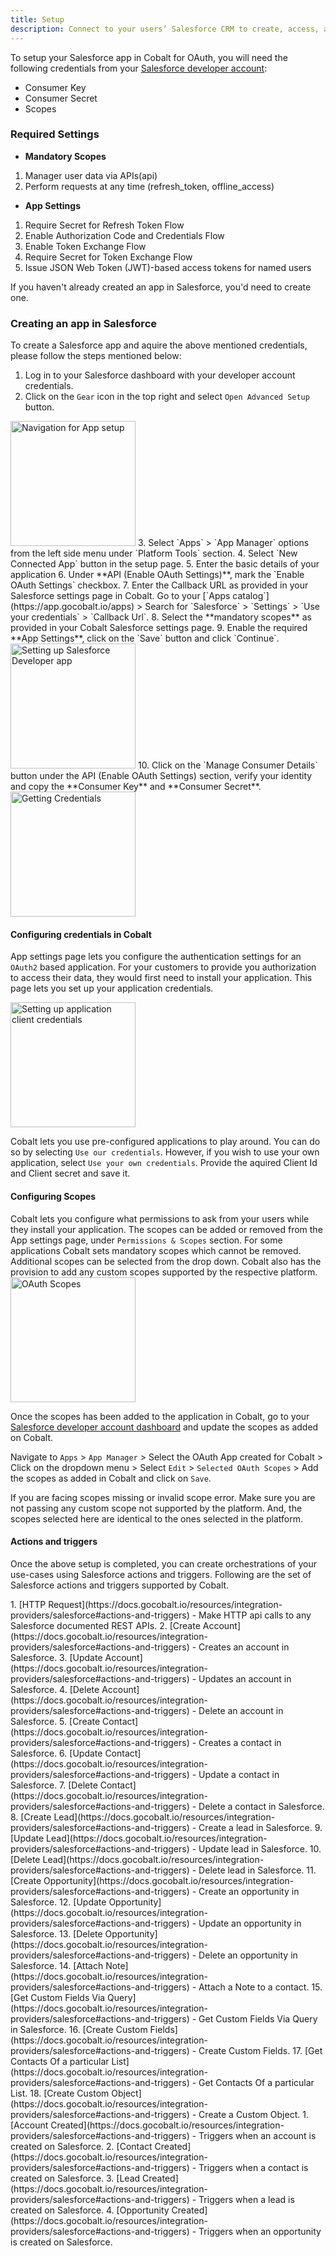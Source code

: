 ```yaml
---
title: Setup
description: Connect to your users’ Salesforce CRM to create, access, and update records in their Salesforce account.
---
```


To setup your Salesforce app in Cobalt for OAuth, you will need the following credentials from your [Salesforce developer account](https://developer.salesforce.com):
- Consumer Key
- Consumer Secret
- Scopes

### Required Settings

* **Mandatory Scopes** 
1. Manager user data via APIs(api)
2. Perform requests at any time (refresh_token, offline_access)

* **App Settings**
1. Require Secret for Refresh Token Flow
2. Enable Authorization Code and Credentials Flow
3. Enable Token Exchange Flow
4. Require Secret for Token Exchange Flow
5. Issue JSON Web Token (JWT)-based access tokens for named users

<Info>If you haven't already created an app in Salesforce, you'd need to create one.</Info>

### Creating an app in Salesforce

To create a Salesforce app and aquire the above mentioned credentials, please follow the steps mentioned below:

1. Log in to your Salesforce dashboard with your developer account credentials.
2. Click on the `Gear` icon in the top right and select `Open Advanced Setup` button.
<img height="200" src="/images/Salesforce/Salesforce_navigation.png" alt="Navigation for App setup"/>
3. Select `Apps` > `App Manager` options from the left side menu under `Platform Tools` section.
4. Select `New Connected App` button in the setup page.
5. Enter the basic details of your application
6.  Under **API (Enable OAuth Settings)**, mark the `Enable OAuth Settings` checkbox.
7. Enter the Callback URL as provided in your Salesforce settings page in Cobalt. Go to your [`Apps catalog`](https://app.gocobalt.io/apps) > Search for `Salesforce` > `Settings` > `Use your credentials` > `Callback Url`.
8. Select the **mandatory scopes** as provided in your Cobalt Salesforce settings page.
9. Enable the required **App Settings**, click on the `Save` button and click `Continue`.
<img height="200" src="/images/Salesforce/Salesforce_config.png" alt="Setting up Salesforce Developer app"/>
10. Click on the `Manage Consumer Details` button under the API (Enable OAuth Settings) section, verify your identity and copy the **Consumer Key** and **Consumer Secret**.
<img height="200" src="/images/Salesforce/Salesforce_credentials.png" alt="Getting Credentials"/>

#### Configuring credentials in Cobalt
App settings page lets you configure the authentication settings for an `OAuth2` based application. For your customers to provide you authorization to access their data,
they would first need to install your application. This page lets you set up your application credentials.

<img height="200" src="/images/Salesforce/Salesforce_cobalt.png" alt="Setting up application client credentials"/>

Cobalt lets you use pre-configured applications to play around. You can do so by selecting `Use our credentials`. However, if you wish to use your own application,
select `Use your own credentials`. Provide the aquired Client Id and Client secret and save it.

#### Configuring Scopes
Cobalt lets you configure what permissions to ask from your users while they install your application. The scopes can be added or removed from the App settings page, under `Permissions & Scopes`
section. For some applications Cobalt sets mandatory scopes which cannot be removed. Additional scopes can be selected from the drop down. Cobalt also has the provision to add any 
custom scopes supported by the respective platform.
<img height="200" src="/images/Salesforce/Salesforce_scopes.png" alt="OAuth Scopes"/>

Once the scopes has been added to the application in Cobalt, go to your [Salesforce developer account dashboard](https://developer.salesforce.com) and update the scopes as added on Cobalt.

Navigate to  `Apps` > `App Manager` > Select the OAuth App created for Cobalt > Click on the dropdown menu > Select  `Edit` > `Selected OAuth Scopes` > Add the scopes as added in Cobalt and click on `Save`.

<Warning>
If you are facing scopes missing or invalid scope error. Make sure you are not passing any custom scope not supported by the platform. And, the scopes selected here are
identical to the ones selected in the platform.
</Warning>

#### Actions and triggers
Once the above setup is completed, you can create orchestrations of your use-cases using Salesforce actions and triggers. Following are the set of Salesforce actions and triggers
supported by Cobalt.

<Tabs>
  <Tab title="Actions">
     1. [HTTP Request](https://docs.gocobalt.io/resources/integration-providers/salesforce#actions-and-triggers) - Make HTTP api calls to any Salesforce documented REST APIs.
     2. [Create Account](https://docs.gocobalt.io/resources/integration-providers/salesforce#actions-and-triggers) - Creates an account in Salesforce.
     3. [Update Account](https://docs.gocobalt.io/resources/integration-providers/salesforce#actions-and-triggers) - Updates an account in Salesforce.
     4. [Delete Account](https://docs.gocobalt.io/resources/integration-providers/salesforce#actions-and-triggers) - Delete an account in Salesforce.
     5. [Create Contact](https://docs.gocobalt.io/resources/integration-providers/salesforce#actions-and-triggers) - Creates a contact in Salesforce.
     6. [Update Contact](https://docs.gocobalt.io/resources/integration-providers/salesforce#actions-and-triggers) - Update a contact in Salesforce.
     7. [Delete Contact](https://docs.gocobalt.io/resources/integration-providers/salesforce#actions-and-triggers) - Delete a contact in Salesforce.
     8. [Create Lead](https://docs.gocobalt.io/resources/integration-providers/salesforce#actions-and-triggers) - Create a lead in Salesforce.
     9. [Update Lead](https://docs.gocobalt.io/resources/integration-providers/salesforce#actions-and-triggers) - Update lead in Salesforce.
     10. [Delete Lead](https://docs.gocobalt.io/resources/integration-providers/salesforce#actions-and-triggers) - Delete lead in Salesforce.
     11. [Create Opportunity](https://docs.gocobalt.io/resources/integration-providers/salesforce#actions-and-triggers) - Create an opportunity in Salesforce.
     12. [Update Opportunity](https://docs.gocobalt.io/resources/integration-providers/salesforce#actions-and-triggers) - Update an opportunity in Salesforce.
     13. [Delete Opportunity](https://docs.gocobalt.io/resources/integration-providers/salesforce#actions-and-triggers) - Delete an opportunity in Salesforce.
     14. [Attach Note](https://docs.gocobalt.io/resources/integration-providers/salesforce#actions-and-triggers) - Attach a Note to a contact.
     15. [Get Custom Fields Via Query](https://docs.gocobalt.io/resources/integration-providers/salesforce#actions-and-triggers) - Get Custom Fields Via Query in Salesforce.
     16. [Create Custom Fields](https://docs.gocobalt.io/resources/integration-providers/salesforce#actions-and-triggers) - Create Custom Fields.
     17. [Get Contacts Of a particular List](https://docs.gocobalt.io/resources/integration-providers/salesforce#actions-and-triggers) - Get Contacts Of a particular List.
     18. [Create Custom Object](https://docs.gocobalt.io/resources/integration-providers/salesforce#actions-and-triggers) - Create a Custom Object.
  </Tab>
  <Tab title="Triggers">
    1. [Account Created](https://docs.gocobalt.io/resources/integration-providers/salesforce#actions-and-triggers) - Triggers when an account is created on Salesforce.
    2. [Contact Created](https://docs.gocobalt.io/resources/integration-providers/salesforce#actions-and-triggers) - Triggers when a contact is created on Salesforce.
    3. [Lead Created](https://docs.gocobalt.io/resources/integration-providers/salesforce#actions-and-triggers) - Triggers when a lead is created on Salesforce.
    4. [Opportunity Created](https://docs.gocobalt.io/resources/integration-providers/salesforce#actions-and-triggers) - Triggers when an opportunity is created on Salesforce.
  </Tab>
</Tabs>